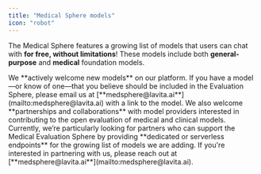 ```yaml
---
title: "Medical Sphere models"
icon: "robot"
---
```


The Medical Sphere features a growing list of models that users can chat with **for free, without limitations**\! These models include both **general-purpose** and **medical** foundation models.

<Note>
  We **actively welcome new models** on our platform. If you have a model—or know of one—that you believe should be included in the Evaluation Sphere, please email us at [**medsphere@lavita.ai**](mailto:medsphere@lavita.ai) with a link to the model.
</Note>

<Note>
  We also welcome **partnerships and collaborations** with model providers interested in contributing to the open evaluation of medical and clinical models. Currently, we’re particularly looking for partners who can support the Medical Evaluation Sphere by providing **dedicated or serverless endpoints** for the growing list of models we are adding. If you're interested in partnering with us, please reach out at [**medsphere@lavita.ai**](mailto:medsphere@lavita.ai).
</Note>